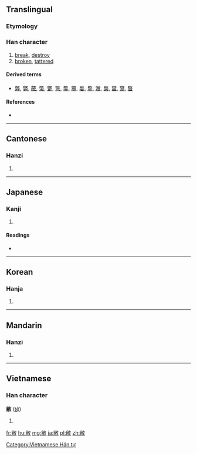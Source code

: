 ==Translingual==

===Etymology===
{{Han compound|㡀|攴|c1=p|c2=s|ls=psc}}

===Han character===
{{Han char|rn=66|rad=攴|as=08|sn=12|four=9824<sub>0</sub>|canj=火月人大 (FBOK)|ids=⿰[[㡀]][[攵]]}}

# [[break]], [[destroy]]
# [[broken]], [[tattered]]

====Derived terms====
* [[弊]], [[斃]], [[蔽]], [[幣]], [[蹩]], [[彆]], [[鐅]], [[鼈]], [[嫳]], [[撆]], [[潎]], [[獘]], [[鄨]], [[鷩]], [[瞥]]

====References====
* {{Han ref|kx=0472.110|dkj=13245|dj=0824.190|hdz=21461.040|uh=655D|ud=25949|bh=B1CD|bd=45517}}

----

==Cantonese==

===Hanzi===
{{yue-hanzi|jyut=|y=bai6}}

# {{defn|lang=yue|sort=攴08}}

----

==Japanese==

===Kanji===
{{ja-kanji|grade=|rs=攴08}}

# {{defn|lang=ja|sort=攴08}}

====Readings====
* {{ja-readings|on=[[へい]] (hei)|kun=[[やぶれる]] (yabureru)}}

----

==Korean==

===Hanja===
{{ko-hanja|hangeul=폐|eumhun=|rv=pye|mr=p'ye|y=phyey}}

# {{defn|lang=ko|sort=攴08}}

----

==Mandarin==

===Hanzi===
{{cmn-hanzi|pin=[[bì]] ([[bi4]])|wg=pi<sup>4</sup>}}

# {{defn|lang=cmn|sort=攴08}}

----

==Vietnamese==

===Han character===
'''敝''' ([[tệ]])

# {{defn|lang=vi}}

[[Category:Vietnamese Hán tự]]

[[fr:敝]]
[[hu:敝]]
[[mg:敝]]
[[ja:敝]]
[[pl:敝]]
[[zh:敝]]